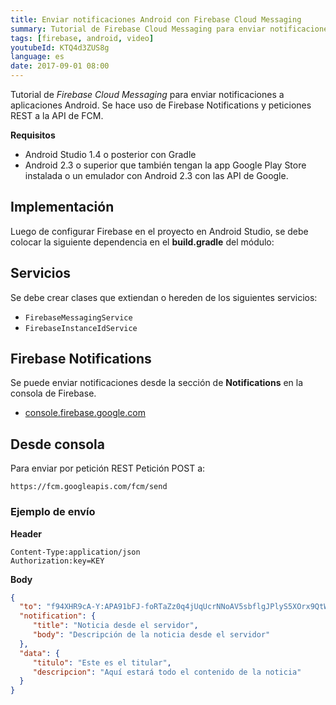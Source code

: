 ```yaml
---
title: Enviar notificaciones Android con Firebase Cloud Messaging
summary: Tutorial de Firebase Cloud Messaging para enviar notificaciones a aplicaciones Android.
tags: [firebase, android, video]
youtubeId: KTQ4d3ZUS8g
language: es
date: 2017-09-01 08:00
---
```


Tutorial de _Firebase Cloud Messaging_ para enviar notificaciones a aplicaciones Android. Se hace uso de Firebase Notifications y peticiones REST a la API de FCM.

<YouTube videoId="KTQ4d3ZUS8g" />

__Requisitos__

* Android Studio 1.4 o posterior con Gradle
* Android 2.3 o superior que también tengan la app Google Play Store instalada o un emulador con Android 2.3 con las API de Google.

## Implementación

Luego de configurar Firebase en el proyecto en Android Studio, se debe colocar la siguiente dependencia en el **build.gradle** del módulo:

## Servicios
Se debe crear clases que extiendan o hereden de los siguientes servicios:

* `FirebaseMessagingService`
* `FirebaseInstanceIdService`

## Firebase Notifications

Se puede enviar notificaciones desde la sección de **Notifications** en la consola de Firebase.

* [console.firebase.google.com](https://console.firebase.google.com/)

## Desde consola

Para enviar por petición REST Petición POST a:

```
https://fcm.googleapis.com/fcm/send
```

### Ejemplo de envío

__Header__

```
Content-Type:application/json
Authorization:key=KEY
```

__Body__

```json
{
  "to": "f94XHR9cA-Y:APA91bFJ-foRTaZz0q4jUqUcrNNoAV5sbflgJPlyS5XOrx9QtWWlPdzQfhAhLMgL5_kAVxBUcbfboyErEZ4vMVPKVpzsHfp0yAOJGHlyRMURbOLJrj1da1PC8kuHtdi8lMvnpVE6eVS2",
  "notification": {
     "title": "Noticia desde el servidor",
     "body": "Descripción de la noticia desde el servidor"
  },
  "data": {
     "titulo": "Este es el titular",
     "descripcion": "Aquí estará todo el contenido de la noticia"
  }
}
```

<GitHub repo="EjemploFCM"/>

